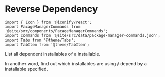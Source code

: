 ---
---

# Reverse Dependency

```mdx-code-block
import { Icon } from '@iconify/react';
import PacageManagerCommands from '@site/src/components/PacageManagerCommands';
import commands from '@site/src/data/package-manager-commands.json';
import Tabs from '@theme/Tabs';
import TabItem from '@theme/TabItem';
```

List all dependent installables of a installable.

In another word, find out which installables are using / depend by a installable specified.

<PacageManagerCommands commands={commands.reverse_dependency} />
